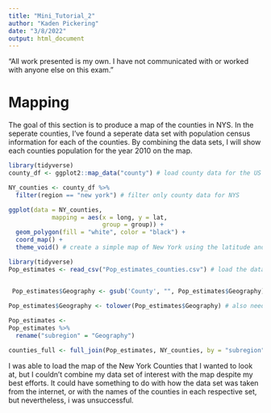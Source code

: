 ```yaml
---
title: "Mini_Tutorial_2"
author: "Kaden Pickering"
date: "3/8/2022"
output: html_document
---
```


“All work presented is my own. I have not communicated with or worked with anyone else on this exam.”

# Mapping 

The goal of this section is to produce a map of the counties in NYS. In the seperate counties, I've found a seperate data set with population census information for each of the counties. By combining the data sets, I will show each counties population for the year 2010 on the map. 

```r
library(tidyverse)
county_df <- ggplot2::map_data("county") # load county data for the US

NY_counties <- county_df %>%
  filter(region == "new york") # filter only county data for NYS 

ggplot(data = NY_counties,
            mapping = aes(x = long, y = lat,
                          group = group)) +
  geom_polygon(fill = "white", color = "black") +
  coord_map() +
  theme_void() # create a simple map of New York using the latitude and longitude coordinates from the data set 

```

```r
library(tidyverse) 
Pop_estimates <- read_csv("Pop_estimates_counties.csv") # load the data set downloaded from the internet


 Pop_estimates$Geography <- gsub('County', "", Pop_estimates$Geography) # get rid of "County" so the data sets match
 
Pop_estimates$Geography <- tolower(Pop_estimates$Geography) # also need to have lowercase letters to match the other data set 

```

```r
Pop_estimates <- 
Pop_estimates %>%
  rename("subregion" = "Geography")
```


```r
counties_full <- full_join(Pop_estimates, NY_counties, by = "subregion") 
```

I was able to load the map of the New York Counties that I wanted to look at, but I couldn't combine my data set of interest with the map despite my best efforts. It could have something to do with how the data set was taken from the internet, or with the names of the counties in each respective set, but nevertheless, i was unsuccessful. 
